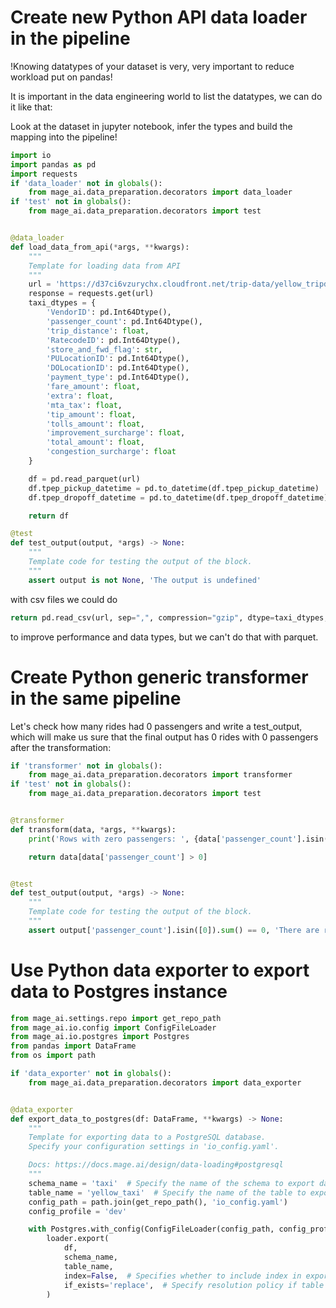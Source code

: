 # Create new Python API data loader in the pipeline

!Knowing datatypes of your dataset is very, very important to reduce workload put on pandas!

It is important in the data engineering world to list the datatypes, we can do it like that: 

Look at the dataset in jupyter notebook, infer the types and build the mapping into the pipeline!

```python 
import io
import pandas as pd
import requests
if 'data_loader' not in globals():
    from mage_ai.data_preparation.decorators import data_loader
if 'test' not in globals():
    from mage_ai.data_preparation.decorators import test


@data_loader
def load_data_from_api(*args, **kwargs):
    """
    Template for loading data from API
    """
    url = 'https://d37ci6vzurychx.cloudfront.net/trip-data/yellow_tripdata_2021-01.parquet'
    response = requests.get(url)
    taxi_dtypes = {
        'VendorID': pd.Int64Dtype(),
        'passenger_count': pd.Int64Dtype(),
        'trip_distance': float,
        'RatecodeID': pd.Int64Dtype(),
        'store_and_fwd_flag': str,
        'PULocationID': pd.Int64Dtype(),
        'DOLocationID': pd.Int64Dtype(),
        'payment_type': pd.Int64Dtype(),
        'fare_amount': float,
        'extra': float,
        'mta_tax': float,
        'tip_amount': float,
        'tolls_amount': float,
        'improvement_surcharge': float,
        'total_amount': float,
        'congestion_surcharge': float 
    }

    df = pd.read_parquet(url)
    df.tpep_pickup_datetime = pd.to_datetime(df.tpep_pickup_datetime)
    df.tpep_dropoff_datetime = pd.to_datetime(df.tpep_dropoff_datetime)

    return df

@test
def test_output(output, *args) -> None:
    """
    Template code for testing the output of the block.
    """
    assert output is not None, 'The output is undefined'
```

with csv files we could do 
```python    
return pd.read_csv(url, sep=",", compression="gzip", dtype=taxi_dtypes, parse_dates=parse_dates)
```
to improve performance and data types, but we can't do that with parquet.

# Create Python generic transformer in the same pipeline
Let's check how many rides had 0 passengers and write a test_output, which will make us sure that the final output has 0 rides with 0 passengers after the transformation:
```python
if 'transformer' not in globals():
    from mage_ai.data_preparation.decorators import transformer
if 'test' not in globals():
    from mage_ai.data_preparation.decorators import test


@transformer
def transform(data, *args, **kwargs):
    print('Rows with zero passengers: ', {data['passenger_count'].isin([0]).sum()})

    return data[data['passenger_count'] > 0]


@test
def test_output(output, *args) -> None:
    """
    Template code for testing the output of the block.
    """
    assert output['passenger_count'].isin([0]).sum() == 0, 'There are rides with zero passengers'
```

# Use Python data exporter to export data to Postgres instance
```python
from mage_ai.settings.repo import get_repo_path
from mage_ai.io.config import ConfigFileLoader
from mage_ai.io.postgres import Postgres
from pandas import DataFrame
from os import path

if 'data_exporter' not in globals():
    from mage_ai.data_preparation.decorators import data_exporter


@data_exporter
def export_data_to_postgres(df: DataFrame, **kwargs) -> None:
    """
    Template for exporting data to a PostgreSQL database.
    Specify your configuration settings in 'io_config.yaml'.

    Docs: https://docs.mage.ai/design/data-loading#postgresql
    """
    schema_name = 'taxi'  # Specify the name of the schema to export data to
    table_name = 'yellow_taxi'  # Specify the name of the table to export data to
    config_path = path.join(get_repo_path(), 'io_config.yaml')
    config_profile = 'dev'

    with Postgres.with_config(ConfigFileLoader(config_path, config_profile)) as loader:
        loader.export(
            df,
            schema_name,
            table_name,
            index=False,  # Specifies whether to include index in exported table
            if_exists='replace',  # Specify resolution policy if table name already exists
        )
```